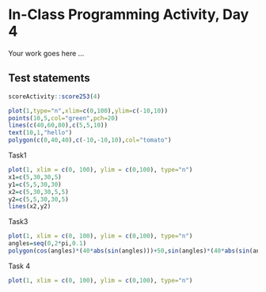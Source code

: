 # In-Class Programming Activity, Day 4

Your work goes here ...



## Test statements

```r
scoreActivity::score253(4)
```

```r
plot(1,type="n",xlim=c(0,100),ylim=c(-10,10))
points(10,5,col="green",pch=20)
lines(c(40,60,80),c(5,5,10))
text(10,1,"hello")
polygon(c(0,40,40),c(-10,-10,10),col="tomato")
```




Task1

```r
plot(1, xlim = c(0, 100), ylim = c(0,100), type="n")
x1=c(5,30,30,5)
y1=c(5,5,30,30)
x2=c(5,30,30,5,5)
y2=c(5,5,30,30,5)
lines(x2,y2)

```



Task3
```r
plot(1, xlim = c(0, 100), ylim = c(0,100), type="n")
angles=seq(0,2*pi,0.1)
polygon(cos(angles)*(40*abs(sin(angles)))+50,sin(angles)*(40*abs(sin(angles)))+60,col="tomato")

```





Task 4


```r
plot(1, xlim = c(0, 100), ylim = c(0,100), type="n")
```












